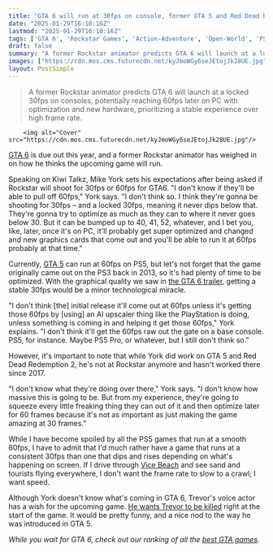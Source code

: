 ```yaml
---
title: "GTA 6 will run at 30fps on console, former GTA 5 and Red Dead Redemption 2 animator expects, and your best shot at 60fps may be hoping for PC"
date: "2025-01-29T16:10:16Z"
lastmod: "2025-01-29T16:10:16Z"
tags: ['GTA 6', 'Rockstar Games', 'Action-Adventure', 'Open-World', 'PS5', 'PC', 'FPS', 'Game Optimization']
draft: false
summary: "A former Rockstar animator predicts GTA 6 will launch at a locked 30fps on consoles, potentially reaching 60fps later on PC with optimization and new hardware, prioritizing a stable experience over high frame rate."
images: ["https://cdn.mos.cms.futurecdn.net/kyJmoWGy6seJEtojJk28UE.jpg"]
layout: PostSimple
---
```

> A former Rockstar animator predicts GTA 6 will launch at a locked 30fps on consoles, potentially reaching 60fps later on PC with optimization and new hardware, prioritizing a stable experience over high frame rate.


        <img alt="Cover" src="https://cdn.mos.cms.futurecdn.net/kyJmoWGy6seJEtojJk28UE.jpg"/>
        
[<u>GTA 6</u>](https://www.gamesradar.com/gta-6-guide/) is due out this year, and a former Rockstar animator has weighed in on how he thinks the upcoming game will run.

Speaking on Kiwi Talkz, Mike York sets his expectations after being asked if Rockstar will shoot for 30fps or 60fps for GTA6. "I don't know if they'll be able to pull off 60fps," York says. "I don't think so. I think they're gonna be shooting for 30fps – and a locked 30fps, meaning it never dips below that. They're gonna try to optimize as much as they can to where it never goes below 30. But it can be bumped up to 40, 41, 52, whatever, and I bet you, like, later, once it's on PC, it'll probably get super optimized and changed and new graphics cards that come out and you'll be able to run it at 60fps probably at that time."

Currently, [<u>GTA 5</u>](https://www.gamesradar.com/gta-5-guide/) can run at 60fps on PS5, but let's not forget that the game originally came out on the PS3 back in 2013, so it's had plenty of time to be optimized. With the graphical quality we saw in [<u>the GTA 6 trailer</u>](https://www.gamesradar.com/gta-6-trailer-1/), getting a stable 30fps would be a minor technological miracle.

"I don't think [the] initial release it'll come out at 60fps unless it's getting those 60fps by [using] an AI upscaler thing like the PlayStation is doing, unless something is coming in and helping it get those 60fps," York explains. "I don't think it'll get the 60fps raw out the gate on a base console. PS5, for instance. Maybe PS5 Pro, or whatever, but I still don't think so."

However, it's important to note that while York did work on GTA 5 and Red Dead Redemption 2, he's not at Rockstar anymore and hasn't worked there since 2017.

"I don't know what they're doing over there," York says. "I don't know how massive this is going to be. But from my experience, they're going to squeeze every little freaking thing they can out of it and then optimize later for 60 frames because it's not as important as just making the game amazing at 30 frames."

While I have become spoiled by all the PS5 games that run at a smooth 60fps, I have to admit that I'd much rather have a game that runs at a consistent 30fps than one that dips and rises depending on what's happening on screen. If I drive through [Vice Beach](https://www.gamesradar.com/games/grand-theft-auto/a-modder-is-daring-to-recreate-gta-6s-map-in-gta-5-despite-rockstar-owner-take-twos-recent-spree-of-fan-project-shutdowns/) and see sand and tourists flying everywhere, I don't want the frame rate to slow to a crawl; I want speed.

Although York doesn't know what's coming in GTA 6, Trevor's voice actor has a wish for the upcoming game. [He wants Trevor to be killed](https://www.gamesradar.com/games/grand-theft-auto/gta-5-trevor-actor-wants-the-fan-favorite-to-be-in-gta-6-just-so-rockstar-can-kill-him-off-immediately/) right at the start of the game. It would be pretty funny, and a nice nod to the way he was introduced in GTA 5.

*While you wait for GTA 6, check out our ranking of all the *[<em>best GTA games</em>](https://www.gamesradar.com/best-gta-games/)*.*
        